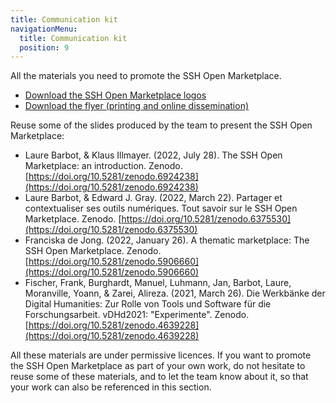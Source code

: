 ```yaml
---
title: Communication kit
navigationMenu:
  title: Communication kit
  position: 9
---
```

All the materials you need to promote the SSH Open Marketplace.

- [Download the SSH Open Marketplace logos](https://github.com/SSHOC/sshoc-marketplace-frontend/tree/main/public/assets/images)
- [Download the flyer (printing and online dissemination)](https://doi.org/10.5281/zenodo.7503170)

Reuse some of the slides produced by the team to present the SSH Open Marketplace:

- Laure Barbot, & Klaus Illmayer. (2022, July 28). The SSH Open Marketplace: an introduction. Zenodo. [https://doi.org/10.5281/zenodo.6924238](https://doi.org/10.5281/zenodo.6924238)
- Laure Barbot, & Edward J. Gray. (2022, March 22). Partager et contextualiser ses outils numériques. Tout savoir sur le SSH Open Marketplace. Zenodo. [https://doi.org/10.5281/zenodo.6375530](https://doi.org/10.5281/zenodo.6375530)
- Franciska de Jong. (2022, January 26). A thematic marketplace: The SSH Open Marketplace. Zenodo. [https://doi.org/10.5281/zenodo.5906660](https://doi.org/10.5281/zenodo.5906660)
- Fischer, Frank, Burghardt, Manuel, Luhmann, Jan, Barbot, Laure, Moranville, Yoann, & Zarei, Alireza. (2021, March 26). Die Werkbänke der Digital Humanities: Zur Rolle von Tools und Software für die Forschungsarbeit. vDHd2021: "Experimente". Zenodo. [https://doi.org/10.5281/zenodo.4639228](https://doi.org/10.5281/zenodo.4639228)

All these materials are under permissive licences. If you want to promote the SSH Open Marketplace as part of your own work, do not hesitate to reuse some of these materials, and to let the team know about it, so that your work can also be referenced in this section.
